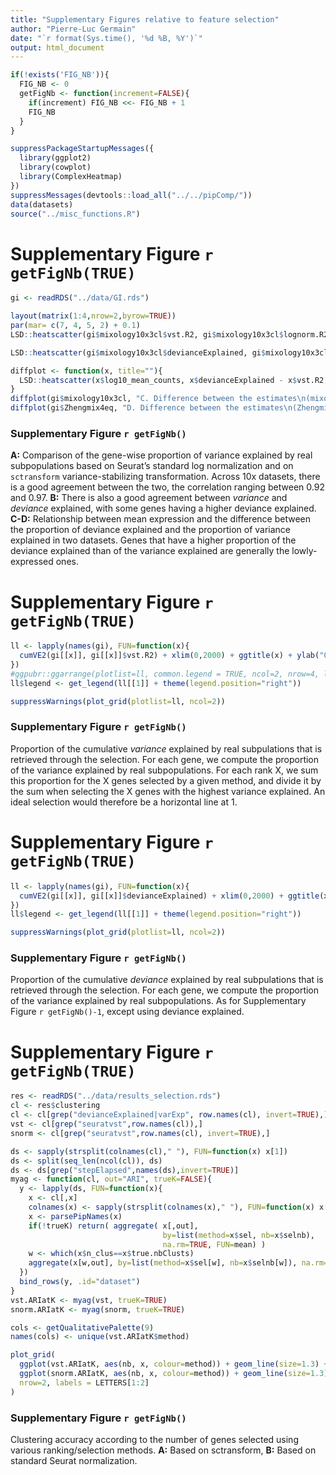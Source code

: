 ```yaml
---
title: "Supplementary Figures relative to feature selection"
author: "Pierre-Luc Germain"
date: "`r format(Sys.time(), '%d %B, %Y')`"
output: html_document
---
```


```r
if(!exists('FIG_NB')){
  FIG_NB <- 0
  getFigNb <- function(increment=FALSE){
    if(increment) FIG_NB <<- FIG_NB + 1
    FIG_NB
  }
}

suppressPackageStartupMessages({
  library(ggplot2)
  library(cowplot)
  library(ComplexHeatmap)
})
suppressMessages(devtools::load_all("../../pipComp/"))
data(datasets)
source("../misc_functions.R")
```

# Supplementary Figure `r getFigNb(TRUE)`

```r
gi <- readRDS("../data/GI.rds")

layout(matrix(1:4,nrow=2,byrow=TRUE))
par(mar= c(7, 4, 5, 2) + 0.1)
LSD::heatscatter(gi$mixology10x3cl$vst.R2, gi$mixology10x3cl$lognorm.R2, xlab="Prop var explained based, sctransform", ylab="Prop var explained, lognorm", main="A. Var explained by subpopulations\n(mixology10x3cl)", cex.main=0.8)

LSD::heatscatter(gi$mixology10x3cl$devianceExplained, gi$mixology10x3cl$vst.R2, xlab="Deviance explained by subpopulations", ylab="sctransform-based variance explained", , main="B. Var explained vs deviance explained\n(mixology10x3cl)", cex.main=0.8)

diffplot <- function(x, title=""){
  LSD::heatscatter(x$log10_mean_counts, x$devianceExplained - x$vst.R2, xlab="log10(mean counts)", ylab="Prop deviance explained - prop variance explained", main=title, cex.main=0.8)
}
diffplot(gi$mixology10x3cl, "C. Difference between the estimates\n(mixology10x3cl)")
diffplot(gi$Zhengmix4eq, "D. Difference between the estimates\n(Zhengmix4eq)")
```

### Supplementary Figure `r getFigNb()`
**A:** Comparison of the gene-wise proportion of variance explained by real subpopulations based on Seurat's standard log normalization and on `sctransform` variance-stabilizing transformation. Across 10x datasets, there is a good agreement between the two, the correlation ranging between 0.92 and 0.97.
**B:** There is also a good agreement between _variance_ and _deviance_ explained, with some genes having a higher deviance explained.
**C-D:** Relationship between mean expression and the difference between the proportion of deviance explained and the proportion of variance explained in two datasets. Genes that have a higher proportion of the deviance explained than of the variance explained are generally the lowly-expressed ones.

\newpage

# Supplementary Figure `r getFigNb(TRUE)`

```r
ll <- lapply(names(gi), FUN=function(x){
  cumVE2(gi[[x]], gi[[x]]$vst.R2) + xlim(0,2000) + ggtitle(x) + ylab("Cumulative var explained") + theme(legend.position="none")
})
#ggpubr::ggarrange(plotlist=ll, common.legend = TRUE, ncol=2, nrow=4, labels=LETTERS[1:length(ll)])
ll$legend <- get_legend(ll[[1]] + theme(legend.position="right"))
```

```r
suppressWarnings(plot_grid(plotlist=ll, ncol=2))
```

### Supplementary Figure `r getFigNb()`

Proportion of the cumulative _variance_ explained by real subpulations that is retrieved through the selection. For each gene, we compute the proportion of the variance explained by real subpopulations. For each rank X, we sum this proportion for the X genes selected by a given method, and divide it by the sum when selecting the X genes with the highest variance explained. An ideal selection would therefore be a horizontal line at 1.

\newpage

# Supplementary Figure `r getFigNb(TRUE)`

```r
ll <- lapply(names(gi), FUN=function(x){
  cumVE2(gi[[x]], gi[[x]]$devianceExplained) + xlim(0,2000) + ggtitle(x) + ylab("cumul deviance explained") + theme(legend.position="none")
})
ll$legend <- get_legend(ll[[1]] + theme(legend.position="right"))
```

```r
suppressWarnings(plot_grid(plotlist=ll, ncol=2))
```

### Supplementary Figure `r getFigNb()`

Proportion of the cumulative _deviance_ explained by real subpulations that is retrieved through the selection. For each gene, we compute the proportion of the variance explained by real subpopulations. As for Supplementary Figure `r getFigNb()-1`, except using deviance explained.

\newpage

# Supplementary Figure `r getFigNb(TRUE)`

```r
res <- readRDS("../data/results_selection.rds")
cl <- res$clustering
cl <- cl[grep("devianceExplained|varExp", row.names(cl), invert=TRUE),]
vst <- cl[grep("seuratvst",row.names(cl)),]
snorm <- cl[grep("seuratvst",row.names(cl), invert=TRUE),]

ds <- sapply(strsplit(colnames(cl)," "), FUN=function(x) x[1])
ds <- split(seq_len(ncol(cl)), ds)
ds <- ds[grep("stepElapsed",names(ds),invert=TRUE)]
myag <- function(cl, out="ARI", trueK=FALSE){
  y <- lapply(ds, FUN=function(x){
    x <- cl[,x]
    colnames(x) <- sapply(strsplit(colnames(x)," "), FUN=function(x) x[2])
    x <- parsePipNames(x)
    if(!trueK) return( aggregate( x[,out], 
                                  by=list(method=x$sel, nb=x$selnb), 
                                  na.rm=TRUE, FUN=mean) )
    w <- which(x$n_clus==x$true.nbClusts)
    aggregate(x[w,out], by=list(method=x$sel[w], nb=x$selnb[w]), na.rm=TRUE, FUN=mean)
  })
  bind_rows(y, .id="dataset")
}
vst.ARIatK <- myag(vst, trueK=TRUE)
snorm.ARIatK <- myag(snorm, trueK=TRUE)

cols <- getQualitativePalette(9)
names(cols) <- unique(vst.ARIatK$method)

plot_grid( 
  ggplot(vst.ARIatK, aes(nb, x, colour=method)) + geom_line(size=1.3) +facet_wrap(~dataset, scales="free") + scale_color_manual(values = cols) + xlab("Number of genes selected") + ylab("ARI at true # of clusters") + theme(axis.text=element_text(size=10)),
  ggplot(snorm.ARIatK, aes(nb, x, colour=method)) + geom_line(size=1.3) +facet_wrap(~dataset, scales="free") + scale_color_manual(values = cols) + xlab("Number of genes selected") + ylab("ARI at true # of clusters") + theme(axis.text=element_text(size=10)),
  nrow=2, labels = LETTERS[1:2]
)
```

### Supplementary Figure `r getFigNb()`

Clustering accuracy according to the number of genes selected using various ranking/selection methods. **A:** Based on sctransform, **B:** Based on standard Seurat normalization.

\newpage
